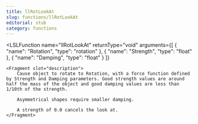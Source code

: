 ```yaml
---
title: llRotLookAt
slug: functions/llRotLookAt
editorial: stub
category: functions
---
```


<LSLFunction
	name="llRotLookAt"
	returnType="void"
	arguments={[
	{
		"name": "Rotation",
		"type": "rotation"
	},
	{
		"name": "Strength",
		"type": "float"
	},
	{
		"name": "Damping",
		"type": "float"
	}
]}
>
	<Fragment slot="description">
		Cause object to rotate to Rotation, with a force function defined by Strength and Damping parameters. Good strength values are around half the mass of the object and good damping values are less than 1/10th of the strength.
		
		Asymmetrical shapes require smaller damping.
		
		A strength of 0.0 cancels the look at.
	</Fragment>
</LSLFunction>
